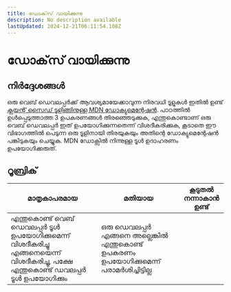 ```yaml
---
title: ഡോക്‌സ് വായിക്കുന്നു
description: No description available
lastUpdated: 2024-12-21T06:11:54.108Z
---
```


# ഡോക്‌സ് വായിക്കുന്നു

## നിർദ്ദേശങ്ങൾ

ഒരു വെബ് ഡെവലപ്പർക്ക് ആവശ്യമായേക്കാവുന്ന നിരവധി ടൂളുകൾ ഇതിൽ ഉണ്ട് [ക്ലയന്റ് സൈഡ് ടൂളിങ്ങിനുള്ള MDN ഡോക്യുമെന്റേഷൻ](https://developer.mozilla.org/docs/Learn/Tools_and_testing/Understanding_client-side_tools/Overview). പാഠത്തിൽ ഉൾപ്പെടുത്താത്ത 3 ഉപകരണങ്ങൾ തിരഞ്ഞെടുക്കുക, എന്തുകൊണ്ടാണ് ഒരു വെബ് ഡെവലപ്പർ ഇത് ഉപയോഗിക്കുന്നതെന്ന് വിശദീകരിക്കുക, കൂടാതെ ഈ വിഭാഗത്തിൽ പെടുന്ന ഒരു ടൂളിനായി തിരയുകയും അതിന്റെ ഡോക്യുമെന്റേഷൻ പങ്കിടുകയും ചെയ്യുക. MDN ഡോക്സിൽ നിന്നുള്ള ടൂൾ ഉദാഹരണം ഉപയോഗിക്കരുത്.

## റൂബ്രിക്

മാതൃകാപരമായ | മതിയായ | കൂടുതൽ നന്നാകാൻ ഉണ്ട്
--- | --- | -- |
|എന്തുകൊണ്ട് വെബ് ഡെവലപ്പർ ടൂൾ ഉപയോഗിക്കുമെന്ന് വിശദീകരിച്ചു എങ്ങനെയെന്ന് വിശദീകരിച്ചു, പക്ഷേ എന്തുകൊണ്ട് ഡവലപ്പർ ടൂൾ ഉപയോഗിക്കും| ഒരു ഡെവലപ്പർ എങ്ങനെ അല്ലെങ്കിൽ എന്തുകൊണ്ട് ഉപകരണം ഉപയോഗിക്കുമെന്ന് പരാമർശിച്ചിട്ടില്ല  |
